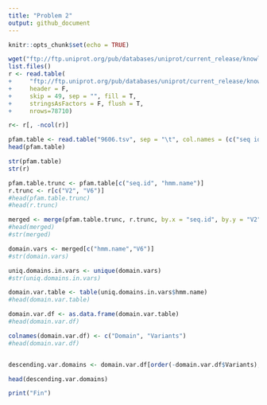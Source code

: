 ---
title: "Problem 2"
output: github_document
---

```{r setup, include=FALSE}
knitr::opts_chunk$set(echo = TRUE)
```

```{r}
wget("ftp://ftp.uniprot.org/pub/databases/uniprot/current_release/knowledgebase/variants/humsavar.txt")
list.files()
r <- read.table(
+     "ftp://ftp.uniprot.org/pub/databases/uniprot/current_release/knowledgebase/variants/humsavar.txt",
+     header = F,
+     skip = 49, sep = "", fill = T,
+     stringsAsFactors = F, flush = T,
+     nrows=78710)

r<- r[, -ncol(r)]

pfam.table <- read.table("9606.tsv", sep = "\t", col.names = (c("seq id", "alignment start", 'alignment end', 'envelope start', "envelope end", "hmm acc", 'hmm name', 'type', 'hmm start', 'hmm end', 'hmm length', 'bit score', 'E-value', 'clan')))
head(pfam.table)

str(pfam.table)
str(r)

pfam.table.trunc <- pfam.table[c("seq.id", "hmm.name")]
r.trunc <- r[c("V2", "V6")]
#head(pfam.table.trunc)
#head(r.trunc)

merged <- merge(pfam.table.trunc, r.trunc, by.x = "seq.id", by.y = "V2")
#head(merged)
#str(merged)

domain.vars <- merged[c("hmm.name","V6")]
#str(domain.vars)

uniq.domains.in.vars <- unique(domain.vars)
#str(uniq.domains.in.vars)

domain.var.table <- table(uniq.domains.in.vars$hmm.name)
#head(domain.var.table)

domain.var.df <- as.data.frame(domain.var.table)
#head(domain.var.df)

colnames(domain.var.df) <- c("Domain", "Variants")
#head(domain.var.df)


descending.var.domains <- domain.var.df[order(-domain.var.df$Variants),]

head(descending.var.domains)

print("Fin")

```


